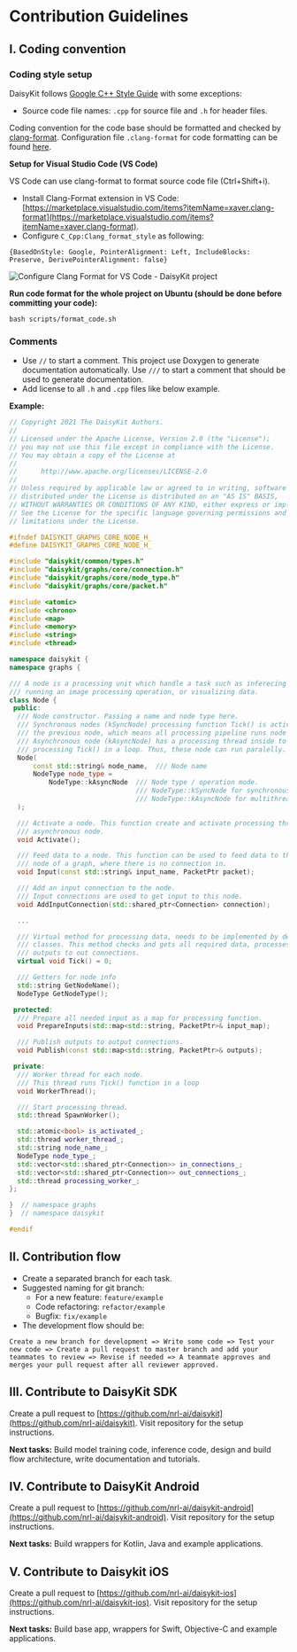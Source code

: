 # Contribution Guidelines

## I. Coding convention

### Coding style setup

DaisyKit follows [Google C++ Style Guide](https://google.github.io/styleguide/cppguide.html) with some exceptions:

- Source code file names: `.cpp` for source file and `.h` for header files.

Coding convention for the code base should be formatted and checked by [clang-format](https://clang.llvm.org/docs/ClangFormat.html). Configuration file `.clang-format` for code formatting can be found [here](https://github.com/nrl-ai/daisykit/blob/master/.clang-format).

**Setup for Visual Studio Code (VS Code)**

VS Code can use clang-format to format source code file (Ctrl+Shift+i).

- Install Clang-Format extension in VS Code: [https://marketplace.visualstudio.com/items?itemName=xaver.clang-format](https://marketplace.visualstudio.com/items?itemName=xaver.clang-format).
- Configure `C_Cpp:Clang_format_style` as following:

```
{BasedOnStyle: Google, PointerAlignment: Left, IncludeBlocks: Preserve, DerivePointerAlignment: false}
```

![Configure Clang Format for VS Code - DaisyKit project](public/images/config-clang-format-vscode.png)

**Run code format for the whole project on Ubuntu (should be done before committing your code):**

```
bash scripts/format_code.sh
```

### Comments

- Use `//` to start a comment. This project use Doxygen to generate documentation automatically. Use `///` to start a comment that should be used to generate documentation.
- Add license to all `.h` and `.cpp` files like below example.

**Example:**

```cpp
// Copyright 2021 The DaisyKit Authors.
//
// Licensed under the Apache License, Version 2.0 (the "License");
// you may not use this file except in compliance with the License.
// You may obtain a copy of the License at
//
//      http://www.apache.org/licenses/LICENSE-2.0
//
// Unless required by applicable law or agreed to in writing, software
// distributed under the License is distributed on an "AS IS" BASIS,
// WITHOUT WARRANTIES OR CONDITIONS OF ANY KIND, either express or implied.
// See the License for the specific language governing permissions and
// limitations under the License.

#ifndef DAISYKIT_GRAPHS_CORE_NODE_H_
#define DAISYKIT_GRAPHS_CORE_NODE_H_

#include "daisykit/common/types.h"
#include "daisykit/graphs/core/connection.h"
#include "daisykit/graphs/core/node_type.h"
#include "daisykit/graphs/core/packet.h"

#include <atomic>
#include <chrono>
#include <map>
#include <memory>
#include <string>
#include <thread>

namespace daisykit {
namespace graphs {

/// A node is a processing unit which handle a task such as inferecing a model,
/// running an image processing operation, or visualizing data.
class Node {
 public:
  /// Node constructor. Passing a name and node type here.
  /// Synchronous nodes (kSyncNode) processing function Tick() is activated by
  /// the previous node, which means all processing pipeline runs node by node.
  /// Asynchronous node (kAsyncNode) has a processing thread inside to run
  /// processing Tick() in a loop. Thus, these node can run paralelly.
  Node(
      const std::string& node_name,  /// Node name
      NodeType node_type =
          NodeType::kAsyncNode  /// Node type / operation mode.
                                /// NodeType::kSyncNode for synchronous node,
                                /// NodeType::kAsyncNode for multithreading node
  );

  /// Activate a node. This function create and activate processing thread for
  /// asynchronous node.
  void Activate();

  /// Feed data to a node. This function can be used to feed data to the input
  /// node of a graph, where there is no connection in.
  void Input(const std::string& input_name, PacketPtr packet);

  /// Add an input connection to the node.
  /// Input connections are used to get input to this node.
  void AddInputConnection(std::shared_ptr<Connection> connection);

  ...

  /// Virtual method for processing data, needs to be implemented by derived
  /// classes. This method checks and gets all required data, processes data and
  /// outputs to out connections.
  virtual void Tick() = 0;

  /// Getters for node info
  std::string GetNodeName();
  NodeType GetNodeType();

 protected:
  /// Prepare all needed input as a map for processing function.
  void PrepareInputs(std::map<std::string, PacketPtr>& input_map);

  /// Publish outputs to output connections.
  void Publish(const std::map<std::string, PacketPtr>& outputs);

 private:
  /// Worker thread for each node.
  /// This thread runs Tick() function in a loop
  void WorkerThread();

  /// Start processing thread.
  std::thread SpawnWorker();

  std::atomic<bool> is_activated_;
  std::thread worker_thread_;
  std::string node_name_;
  NodeType node_type_;
  std::vector<std::shared_ptr<Connection>> in_connections_;
  std::vector<std::shared_ptr<Connection>> out_connections_;
  std::thread processing_worker_;
};

}  // namespace graphs
}  // namespace daisykit

#endif
```

## II. Contribution flow

- Create a separated branch for each task.
- Suggested naming for git branch:
  + For a new feature: `feature/example`
  + Code refactoring: `refactor/example`
  + Bugfix: `fix/example`
- The development flow should be:

```
Create a new branch for development => Write some code => Test your new code => Create a pull request to master branch and add your teammates to review => Revise if needed => A teammate approves and merges your pull request after all reviewer approved.
```

## III. Contribute to DaisyKit SDK

Create a pull request to [https://github.com/nrl-ai/daisykit](https://github.com/nrl-ai/daisykit). Visit repository for the setup instructions.

**Next tasks:** Build model training code, inference code, design and build flow architecture, write documentation and tutorials.

## IV. Contribute to DaisyKit Android

Create a pull request to [https://github.com/nrl-ai/daisykit-android](https://github.com/nrl-ai/daisykit-android). Visit repository for the setup instructions.

**Next tasks:** Build wrappers for Kotlin, Java and example applications.

## V. Contribute to Daisykit iOS

Create a pull request to [https://github.com/nrl-ai/daisykit-ios](https://github.com/nrl-ai/daisykit-ios). Visit repository for the setup instructions.

**Next tasks:** Build base app, wrappers for Swift, Objective-C and example applications.
